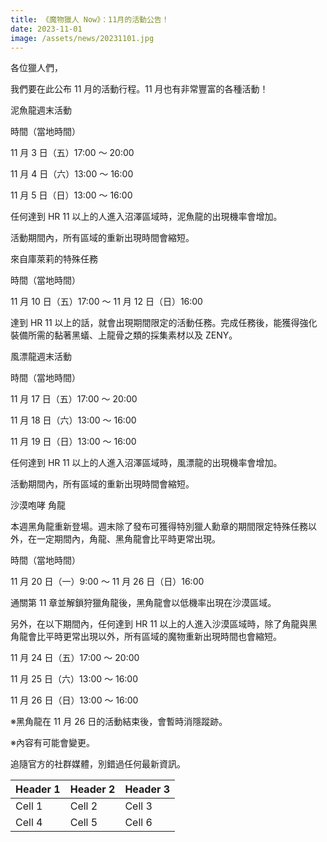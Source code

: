 ```yaml
---
title: 《魔物獵人 Now》：11月的活動公告！
date: 2023-11-01
image: /assets/news/20231101.jpg
---
```


各位獵人們，

我們要在此公布 11 月的活動行程。11 月也有非常豐富的各種活動！

泥魚龍週末活動

時間（當地時間）

11 月 3 日（五）17:00 ～ 20:00

11 月 4 日（六）13:00 ～ 16:00

11 月 5 日（日）13:00 ～ 16:00

任何達到 HR 11 以上的人進入沼澤區域時，泥魚龍的出現機率會增加。

活動期間內，所有區域的重新出現時間會縮短。

來自庫萊莉的特殊任務

時間（當地時間）

11 月 10 日（五）17:00 ～ 11 月 12 日（日）16:00

達到 HR
11 以上的話，就會出現期間限定的活動任務。完成任務後，能獲得強化裝備所需的黏著黑蟻、上龍骨之類的採集素材以及 ZENY。

風漂龍週末活動

時間（當地時間）

11 月 17 日（五）17:00 ～ 20:00

11 月 18 日（六）13:00 ～ 16:00

11 月 19 日（日）13:00 ～ 16:00

任何達到 HR 11 以上的人進入沼澤區域時，風漂龍的出現機率會增加。

活動期間內，所有區域的重新出現時間會縮短。

沙漠咆哮 角龍

本週黑角龍重新登場。週末除了發布可獲得特別獵人勳章的期間限定特殊任務以外，在一定期間內，角龍、黑角龍會比平時更常出現。

時間（當地時間）

11 月 20 日（一）9:00 ～ 11 月 26 日（日）16:00

通關第 11 章並解鎖狩獵角龍後，黑角龍會以低機率出現在沙漠區域。

另外，在以下期間內，任何達到 HR
11 以上的人進入沙漠區域時，除了角龍與黑角龍會比平時更常出現以外，所有區域的魔物重新出現時間也會縮短。

11 月 24 日（五）17:00 ～ 20:00

11 月 25 日（六）13:00 ～ 16:00

11 月 26 日（日）13:00 ～ 16:00

※黑角龍在 11 月 26 日的活動結束後，會暫時消隱蹤跡。

※內容有可能會變更。

追隨官方的社群媒體，別錯過任何最新資訊。

| Header 1 | Header 2 | Header 3 |
| -------- | -------- | -------- |
| Cell 1   | Cell 2   | Cell 3   |
| Cell 4   | Cell 5   | Cell 6   |
